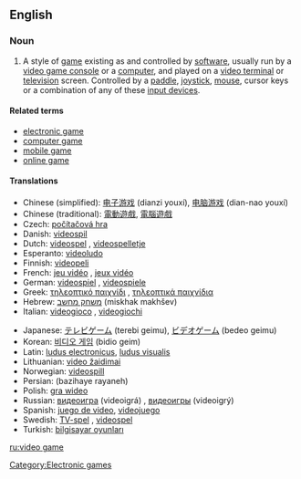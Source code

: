 ==English==
===Noun===
{{wikipedia}}
{{en-noun|sg=[[video]] [[game]]}}
#A style of [[game]] existing as and controlled by [[software]], usually run by a [[video game console]] or a [[computer]], and played on a [[video terminal]] or [[television]] screen.  Controlled by a [[paddle]], [[joystick]], [[mouse]], cursor keys or a combination of any of these [[input devices]].

==== Related terms ====
*[[electronic game]]
*[[computer game]]
*[[mobile game]]
*[[online game]]

==== Translations ====
{{top}}
*Chinese (simplified): [[电子游戏]] (dianzi youxí), [[电脑游戏]] (dian-nao youxí)
*Chinese (traditional): [[電動遊戲]], [[電腦遊戲]]
*Czech: [[počítačová hra]] {{f}}
*Danish: [[videospil]]
*Dutch: [[videospel]] {{n}}, [[videospelletje]] {{n}}
*Esperanto: [[videoludo]]
*Finnish: [[videopeli]]
*French: [[jeu vidéo]] {{m}}, [[jeux vidéo]] {{p}}
*German: [[videospiel]] {{n}}, [[videospiele]] {{p}}
*Greek: [[τηλεοπτικό παιχνίδι]] {{n}}, [[τηλεοπτικά παιχνίδια]] {{p}}
*Hebrew: [[משחק מחשב]] (miskhak makhšev)
*Italian: [[videogioco]] {{s}}, [[videogiochi]] {{p}}
{{mid}}
*Japanese: [[テレビゲーム]] (terebi geimu), [[ビデオゲーム]] (bedeo geimu)
*Korean: [[비디오 게임]] (bidio geim)
*Latin: [[ludus electronicus]], [[ludus visualis]]
*Lithuanian: [[video žaidimai]]
*Norwegian: [[videospill]]
*Persian: {{FAchar|[[بازیهای رایانه]]}} (bazihaye rayaneh)
*Polish: [[gra wideo]] {{f}}
*Russian: [[видеоигра]] (videoigrá) {{f}}, [[видеоигры]] (videoigrý) {{p}}
*Spanish: [[juego de video]], [[videojuego]]
*Swedish: [[TV-spel]] {{n}}, [[videospel]] {{n}}
*Turkish: [[bilgisayar oyunları]]
{{bottom}}

[[Category:Electronic games]]

[[ru:video game]]